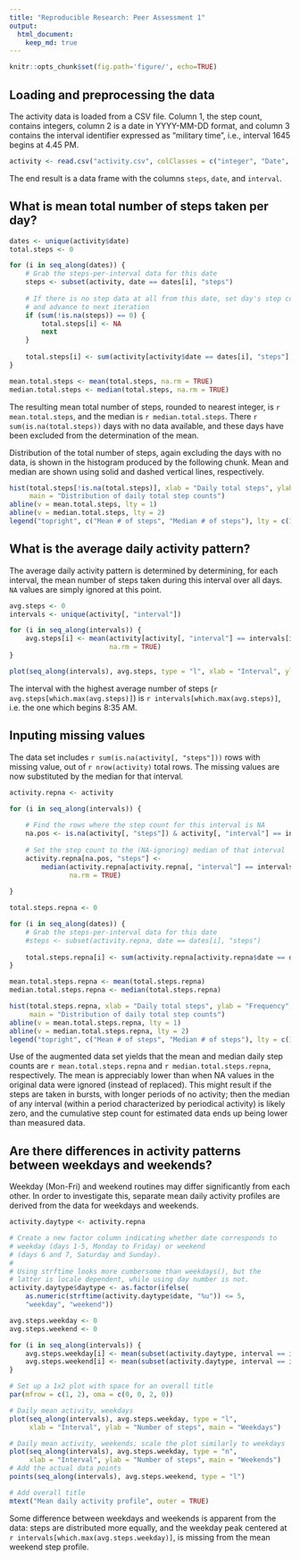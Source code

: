 ```yaml
---
title: "Reproducible Research: Peer Assessment 1"
output: 
  html_document:
    keep_md: true
---
```


```r
knitr::opts_chunk$set(fig.path='figure/', echo=TRUE)
```

## Loading and preprocessing the data

The activity data is loaded from a CSV file. Column 1, the step count, contains integers, column 2 is a date in YYYY-MM-DD format, and column 3 contains the interval identifier expressed as "military time", i.e., interval 1645 begins at 4.45 PM.

```r
activity <- read.csv("activity.csv", colClasses = c("integer", "Date", "integer"))
```

The end result is a data frame with the columns `steps`, `date`, and `interval`.

## What is mean total number of steps taken per day?

```r
dates <- unique(activity$date)
total.steps <- 0

for (i in seq_along(dates)) {
    # Grab the steps-per-interval data for this date
    steps <- subset(activity, date == dates[i], "steps")
    
    # If there is no step data at all from this date, set day's step count to NA
    # and advance to next iteration
    if (sum(!is.na(steps)) == 0) {
        total.steps[i] <- NA
        next
    }
    
    total.steps[i] <- sum(activity[activity$date == dates[i], "steps"], na.rm = TRUE)
}

mean.total.steps <- mean(total.steps, na.rm = TRUE)
median.total.steps <- median(total.steps, na.rm = TRUE)
```

The resulting mean total number of steps, rounded to nearest integer, is `r mean.total.steps`, and the median is `r median.total.steps`. There `r sum(is.na(total.steps))` days with no data available, and these days have been excluded from the determination of the mean.

Distribution of the total number of steps, again excluding the days with no data, is shown in the histogram produced by the following chunk. Mean and median are shown using solid and dashed vertical lines, respectively.

```r
hist(total.steps[!is.na(total.steps)], xlab = "Daily total steps", ylab = "Frequency",
     main = "Distribution of daily total step counts")
abline(v = mean.total.steps, lty = 1)
abline(v = median.total.steps, lty = 2)
legend("topright", c("Mean # of steps", "Median # of steps"), lty = c(1, 2))
```

## What is the average daily activity pattern?

The average daily activity pattern is determined by determining, for each interval, the mean number of steps taken during this interval over all days. `NA` values are simply ignored at this point.

```r

avg.steps <- 0
intervals <- unique(activity[, "interval"])

for (i in seq_along(intervals)) {
    avg.steps[i] <- mean(activity[activity[, "interval"] == intervals[i], "steps"],
                         na.rm = TRUE)
}

plot(seq_along(intervals), avg.steps, type = "l", xlab = "Interval", ylab = "Number of steps", main = "Mean daily activity pattern")

```

The interval with the highest average number of steps (`r avg.steps[which.max(avg.steps)]`) is `r intervals[which.max(avg.steps)]`, i.e. the one which begins 8:35 AM.

## Inputing missing values

The data set includes `r sum(is.na(activity[, "steps"]))` rows with missing value, out of `r nrow(activity)` total rows. The missing values are now substituted by the median for that interval.

```r

activity.repna <- activity

for (i in seq_along(intervals)) {
    
    # Find the rows where the step count for this interval is NA
    na.pos <- is.na(activity[, "steps"]) & activity[, "interval"] == intervals[i]
    
    # Set the step count to the (NA-ignoring) median of that interval
    activity.repna[na.pos, "steps"] <- 
        median(activity.repna[activity.repna[, "interval"] == intervals[i], "steps"],
               na.rm = TRUE)
    
}

total.steps.repna <- 0

for (i in seq_along(dates)) {
    # Grab the steps-per-interval data for this date
    #steps <- subset(activity.repna, date == dates[i], "steps")
    
    total.steps.repna[i] <- sum(activity.repna[activity.repna$date == dates[i], "steps"])
}

mean.total.steps.repna <- mean(total.steps.repna)
median.total.steps.repna <- median(total.steps.repna)

hist(total.steps.repna, xlab = "Daily total steps", ylab = "Frequency",
     main = "Distribution of daily total step counts")
abline(v = mean.total.steps.repna, lty = 1)
abline(v = median.total.steps.repna, lty = 2)
legend("topright", c("Mean # of steps", "Median # of steps"), lty = c(1, 2))

```

Use of the augmented data set yields that the mean and median daily step counts are `r mean.total.steps.repna` and `r median.total.steps.repna`, respectively. The mean is appreciably lower than when NA values in the original data were ignored (instead of replaced). This might result if the steps are taken in bursts, with longer periods of no activity; then the median of any interval (within a period characterized by periodical activity) is likely zero, and the cumulative step count for estimated data ends up being lower than measured data.


## Are there differences in activity patterns between weekdays and weekends?

Weekday (Mon-Fri) and weekend routines may differ significantly from each other. In order to investigate this, separate mean daily activity profiles are derived from the data for weekdays and weekends.

```r

activity.daytype <- activity.repna

# Create a new factor column indicating whether date corresponds to
# weekday (days 1-5, Monday to Friday) or weekend
# (days 6 and 7, Saturday and Sunday).
#
# Using strftime looks more cumbersome than weekdays(), but the
# latter is locale dependent, while using day number is not.
activity.daytype$daytype <- as.factor(ifelse(
    as.numeric(strftime(activity.daytype$date, "%u")) <= 5,
    "weekday", "weekend"))

avg.steps.weekday <- 0
avg.steps.weekend <- 0

for (i in seq_along(intervals)) {
    avg.steps.weekday[i] <- mean(subset(activity.daytype, interval == intervals[i] & daytype == "weekday")$steps)
    avg.steps.weekend[i] <- mean(subset(activity.daytype, interval == intervals[i] & daytype == "weekend")$steps)
}

# Set up a 1x2 plot with space for an overall title
par(mfrow = c(1, 2), oma = c(0, 0, 2, 0))

# Daily mean activity, weekdays
plot(seq_along(intervals), avg.steps.weekday, type = "l",
     xlab = "Interval", ylab = "Number of steps", main = "Weekdays")

# Daily mean activity, weekends; scale the plot similarly to weekdays
plot(seq_along(intervals), avg.steps.weekday, type = "n",
     xlab = "Interval", ylab = "Number of steps", main = "Weekends")
# Add the actual data points
points(seq_along(intervals), avg.steps.weekend, type = "l")

# Add overall title
mtext("Mean daily activity profile", outer = TRUE)

```

Some difference between weekdays and weekends is apparent from the data: steps are distributed more equally, and the weekday peak centered at `r intervals[which.max(avg.steps.weekday)]`, is missing from the mean weekend step profile.
